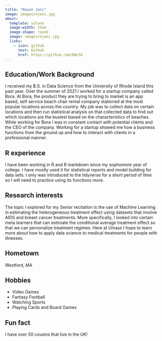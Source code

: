 ```yaml
---
title: "Nayan Jani"
image: images/njani.jpg
about:
  template: solana
  image-width: 15em
  image-shape: round
  image: images/njani.jpg
  links:
    - icon: github
      text: Github
      href: https://github.com/DACSS
---
```






## Education/Work Background

I received my B.S. in Data Science from the University of Rhode Island this past year. Over the summer of 2021 I worked for a startup company called Bora. At Bora, the product they are trying to bring to market is an app based, self service beach chair rental company stationed at the most popular locations across the country. My job was to collect data on certain locations and then run statistical analysis on that collected data to find out which locations are the busiest based on the characteristics of beaches. While working for Bora I was in constant contact with potential clients and the CEO of the company. Working for a startup showed me how a business functions from the ground up and how to interact with clients in a professional manner.

## R experience

I have been working in R and R markdown since my sophomore year of college. I have mostly used it for statistical reports and model building for data sets. I only was introduced to the tidyverse for a short period of time so I will need to practice using its functions more.

## Research interests

The topic I explored for my Senior recitation is the use of Machine Learning in estimating the heterogeneous treatment effect using datasets that involve AIDS and breast cancer treatments. More specifically, I looked into certain meta learners that can estimate the conditional average treatment effect so that we can personalize treatment regimes. Here at Umass I hope to learn more about how to apply data science to medical treatments for people with illnesses.

## Hometown

Westford, MA

## Hobbies

-   Video Games
-   Fantasy Football
-   Watching Sports
-   Playing Cards and Board Games

## Fun fact

I have over 50 cousins that live in the UK!